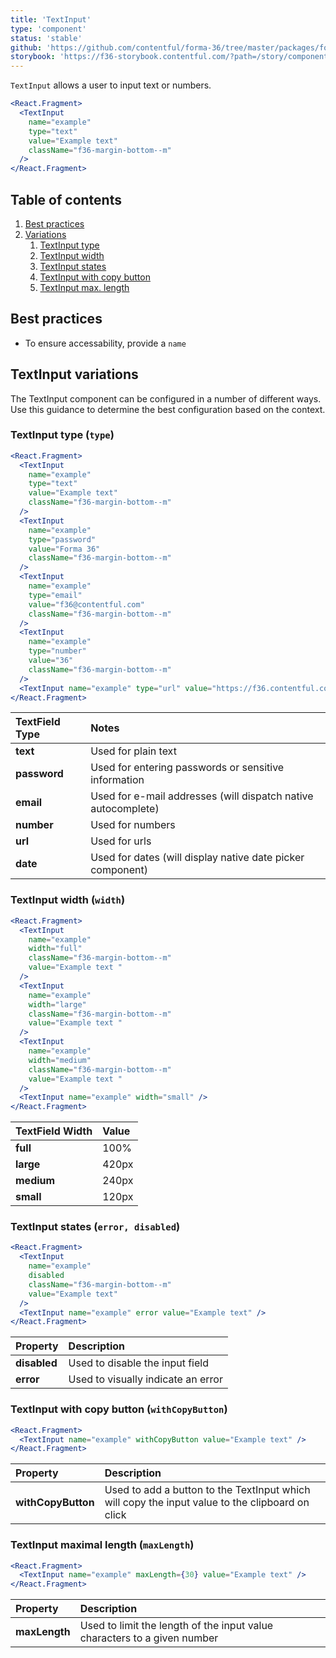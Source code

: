 ```yaml
---
title: 'TextInput'
type: 'component'
status: 'stable'
github: 'https://github.com/contentful/forma-36/tree/master/packages/forma-36-react-components/src/components/TextInput'
storybook: 'https://f36-storybook.contentful.com/?path=/story/components-textinput--default'
---
```


`TextInput` allows a user to input text or numbers.

```jsx
<React.Fragment>
  <TextInput
    name="example"
    type="text"
    value="Example text"
    className="f36-margin-bottom--m"
  />
</React.Fragment>
```

## Table of contents

1. [Best practices](#best-practices)
2. [Variations](#variations)
   1. [TextInput type](#textinput-type)
   2. [TextInput width](#textinput-width)
   3. [TextInput states](#textinput-states)
   4. [TextInput with copy button](#textinput-width)
   5. [TextInput max. length](#textinput-maxlength)

## Best practices <a name="best-practices" />

- To ensure accessability, provide a `name`

## TextInput variations <a name="variations" />

The TextInput component can be configured in a number of different ways. Use this guidance to determine the best configuration based on the context.

### TextInput type (`type`) <a name="textinput-type" />

```jsx
<React.Fragment>
  <TextInput
    name="example"
    type="text"
    value="Example text"
    className="f36-margin-bottom--m"
  />
  <TextInput
    name="example"
    type="password"
    value="Forma 36"
    className="f36-margin-bottom--m"
  />
  <TextInput
    name="example"
    type="email"
    value="f36@contentful.com"
    className="f36-margin-bottom--m"
  />
  <TextInput
    name="example"
    type="number"
    value="36"
    className="f36-margin-bottom--m"
  />
  <TextInput name="example" type="url" value="https://f36.contentful.com" />
</React.Fragment>
```

| TextField Type | Notes                                                         |
| :------------- | :------------------------------------------------------------ |
| **text**       | Used for plain text                                           |
| **password**   | Used for entering passwords or sensitive information          |
| **email**      | Used for e-mail addresses (will dispatch native autocomplete) |
| **number**     | Used for numbers                                              |
| **url**        | Used for urls                                                 |
| **date**       | Used for dates (will display native date picker component)    |

### TextInput width (`width`) <a name="textinput-width" />

```jsx
<React.Fragment>
  <TextInput
    name="example"
    width="full"
    className="f36-margin-bottom--m"
    value="Example text "
  />
  <TextInput
    name="example"
    width="large"
    className="f36-margin-bottom--m"
    value="Example text "
  />
  <TextInput
    name="example"
    width="medium"
    className="f36-margin-bottom--m"
    value="Example text "
  />
  <TextInput name="example" width="small" />
</React.Fragment>
```

| TextField Width | Value |
| :-------------- | :---- |
| **full**        | 100%  |
| **large**       | 420px |
| **medium**      | 240px |
| **small**       | 120px |

### TextInput states (`error, disabled`) <a name="textinput-states" />

```jsx
<React.Fragment>
  <TextInput
    name="example"
    disabled
    className="f36-margin-bottom--m"
    value="Example text"
  />
  <TextInput name="example" error value="Example text" />
</React.Fragment>
```

| Property     | Description                        |
| :----------- | :--------------------------------- |
| **disabled** | Used to disable the input field    |
| **error**    | Used to visually indicate an error |

### TextInput with copy button (`withCopyButton`) <a name="textinput-copy" />

```jsx
<React.Fragment>
  <TextInput name="example" withCopyButton value="Example text" />
</React.Fragment>
```

| Property           | Description                                                                                     |
| :----------------- | :---------------------------------------------------------------------------------------------- |
| **withCopyButton** | Used to add a button to the TextInput which will copy the input value to the clipboard on click |

### TextInput maximal length (`maxLength`) <a name="textinput-maxlength" />

```jsx
<React.Fragment>
  <TextInput name="example" maxLength={30} value="Example text" />
</React.Fragment>
```

| Property      | Description                                                              |
| :------------ | :----------------------------------------------------------------------- |
| **maxLength** | Used to limit the length of the input value characters to a given number |
